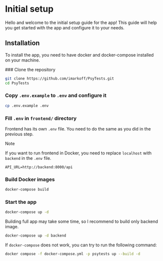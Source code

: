 
# Initial setup

Hello and welcome to the initial setup guide for the app!
This guide will help you get started with the app and configure it to your needs.

## Installation

To install the app, you need to have docker and docker-compose installed on your machine.

<Steps>
### Clone the repository

```bash copy
git clone https://github.com/imarkoff/PsyTests.git
cd PsyTests
```

### Copy `.env.example` to `.env` and configure it

```bash copy
cp .env.example .env
```

### Fill `.env` in `frontend/` directory

Frontend has its own `.env` file.
You need to do the same as you did in the previous step.

> [!NOTE]
>
> If you want to run frontend in Docker, you need to replace `localhost` with `backend` in the `.env` file.
>
> ```env copy
> API_URL=http://backend:8000/api
> ```

### Build Docker images

```bash copy
docker-compose build
```

### Start the app

```bash copy
docker-compose up -d
```

Building full app may take some time, so I recommend to build only backend image.

```bash copy
docker-compose up -d backend
```

If `docker-compose` does not work, you can try to run the following command:

```bash copy
docker compose -f docker-compose.yml -p psytests up --build -d
```

</Steps>